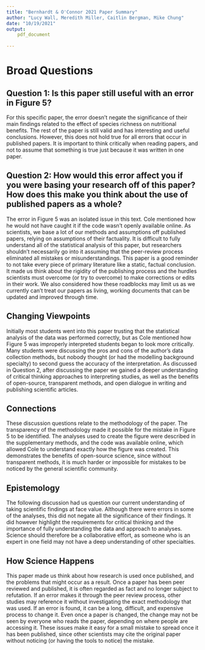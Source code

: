 ```yaml
---
title: "Bernhardt & O'Connor 2021 Paper Summary"
author: "Lucy Wall, Meredith Miller, Caitlin Bergman, Mike Chung"
date: "10/19/2021"
output:
    pdf_document
    
---
```

\newpage

# **Broad Questions**

## **Question 1: Is this paper still useful with an error in Figure 5?**
For this specific paper, the error doesn't negate the significance of their main findings related to the effect of species richness on nutritional benefits. The rest of the paper is still valid and has interesting and useful conclusions. However, this does not hold true for all errors that occur in published papers. It is important to think critically when reading papers, and not to assume that something is true just because it was written in one paper.

## **Question 2: How would this error affect you if you were basing your research off of this paper? How does this make you think about the use of published papers as a whole?** 
The error in Figure 5 was an isolated issue in this text. Cole mentioned how he would not have caught it if the code wasn't openly available online. As scientists, we base a lot of our methods and assumptions off published papers, relying on assumptions of their factuality. It is difficult to fully understand all of the statistical analysis of this paper, but researchers shouldn't necessarily go into it assuming that the peer-review process eliminated all mistakes or misunderstandings. This paper is a good reminder to not take every piece of primary literature like a static, factual conclusion. It made us think about the rigidity of the publishing process and the hurdles scientists must overcome (or try to overcome) to make corrections or edits in their work. We also considered how these roadblocks may limit us as we currently can't treat our papers as living, working documents that can be updated and improved through time.

## **Changing Viewpoints**
Initially most students went into this paper trusting that the statistical analysis of the data was performed correctly, but as Cole mentioned how Figure 5 was improperly interpreted students began to look more critically. Many students were discussing the pros and cons of the author's data collection methods, but nobody thought (or had the modelling background specialty) to second guess the accuracy of the interpretation. As discussed in Question 2, after discussing the paper we gained a deeper understanding of critical thinking approaches to interpreting studies, as well as the benefits of open-source, transparent methods, and open dialogue in writing and publishing scientific articles.

## **Connections**
These discussion questions relate to the methodology of the paper. The transparency of the methodology made it possible for the mistake in Figure 5 to be identified. The analyses used to create the figure were described in the supplementary methods, and the code was available online, which allowed Cole to understand exactly how the figure was created. This demonstrates the benefits of open-source science, since without transparent methods, it is much harder or impossible for mistakes to be noticed by the general scientific community. 

## **Epistemology** 
The following discussion had us question our current understanding of taking scientific findings at face value. Although there were errors in some of the analyses, this did not negate all the significance of their findings. It did however highlight the requirements for critical thinking and the importance of fully understanding the data and approach to analyses. Science should therefore be a collaborative effort, as someone who is an expert in one field may not have a deep understanding of other specialties. 

## **How Science Happens**
This paper made us think about how research is used once published, and the problems that might occur as a result. Once a paper has been peer reviewed and published, it is often regarded as fact and no longer subject to refutation. If an error makes it through the peer review process, other studies may reference it without investigating the exact methodology that was used. If an error is found, it can be a long, difficult, and expensive process to change it. Even once a paper is changed, the change may not be seen by everyone who reads the paper, depending on where people are accessing it. These issues make it easy for a small mistake to spread once it has been published, since other scientists may cite the original paper without noticing (or having the tools to notice) the mistake.

